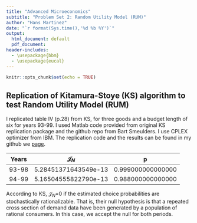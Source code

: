 ```yaml
---
title: "Advanced Microeconomics"
subtitle: "Problem Set 2: Random Utility Model (RUM)"
author: "Hans Martinez"
date: "`r format(Sys.time(),'%d %b %Y')`"
output:
  html_document: default
  pdf_document:
header-includes:
  - \usepackage{bbm}
  - \usepackage{eucal}
---
```


```r
knitr::opts_chunk$set(echo = TRUE)
```

## Replication of Kitamura-Stoye (KS) algorithm to test Random Utility Model (RUM)

I replicated table IV (p.28) from KS, for three goods and a budget length of six for years 93-99. I used Matlab code provided from original KS replication package and the github repo from Bart Smeulders. I use CPLEX optimizer from IBM. The replication code and the results can be found in my github we [page](https://github.com/hans-mtz/Adv-Micro/tree/main/PS2).

| Years | $\mathcal{J}_N$ | p |
|-------|----------------|---|
|93-98  | 5.28451371643549e-13 | 0.999000000000000 |
|94-99  | 5.16504555822790e-13 | 0.988000000000000 |

According to KS, $\mathcal{J}_N$=0 if the estimated choice probabilities are stochastically rationalizable. That is, their null hypothesis is that a repeated cross section of demand data have been generated by a population of rational consumers. In this case, we accept the null for both periods.
